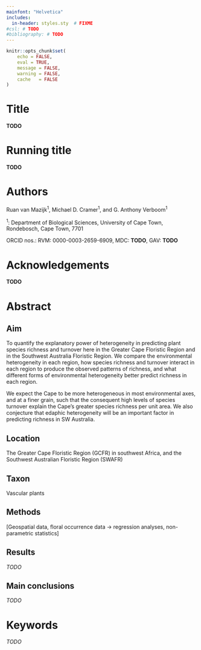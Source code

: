 ```yaml
---
mainfont: "Helvetica"
includes:
  in-header: styles.sty  # FIXME
#csl: # TODO
#bibliography: # TODO
---
```


```r
knitr::opts_chunk$set(
    echo = FALSE,
    eval = TRUE,
    message = FALSE,
    warning = FALSE,
    cache   = FALSE
)
```

# Title {-}

**TODO**

# Running title {-}

**TODO**

# Authors {-}

Ruan van Mazijk^1^, Michael D. Cramer^1^, and G. Anthony Verboom^1^

^1^: Department of Biological Sciences, University of Cape Town, Rondebosch, Cape Town, 7701

ORCID nos.: RVM: 0000-0003-2659-6909, MDC: **TODO**, GAV: **TODO**

# Acknowledgements {-}

**TODO**

# Abstract {-}

<!--New Abstract for JBiogeog (300 words)-->

## Aim {-}

<!--from ResearchGate project-->

To quantify the explanatory power of heterogeneity in predicting plant species richness and turnover here in the Greater Cape Floristic Region and in the Southwest Australia Floristic Region. We compare the environmental heterogeneity in each region, how species richness and turnover interact in each region to produce the observed patterns of richness, and what different forms of environmental heterogeneity better predict richness in each region.

We expect the Cape to be more heterogeneous in most environmental axes, and at a finer grain, such that the consequent high levels of species turnover explain the Cape's greater species richness per unit area. We also conjecture that edaphic heterogeneity will be an important factor in predicting richness in SW Australia.

## Location {-}

The Greater Cape Floristic Region (GCFR) in southwest Africa, and the Southwest Australian Floristic Region (SWAFR)

## Taxon {-}

Vascular plants

## Methods {-}

[Geospatial data, floral occurrence data $\rightarrow$ regression analyses, non-parametric statistics]

## Results {-}

*TODO*

## Main conclusions {-}

*TODO*

# Keywords {-}

*TODO*
